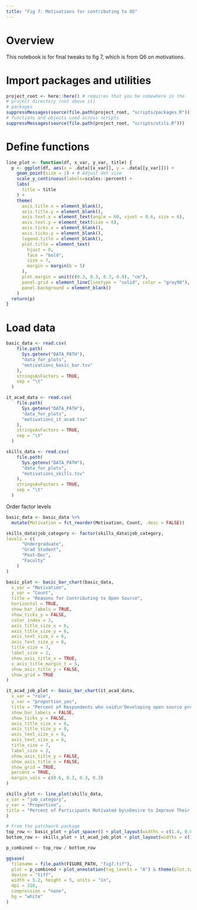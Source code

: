 ```yaml
---
title: "Fig 7: Motivations for contributing to OS"
---
```


# Overview
This notebook is for final tweaks to fig 7, which is from Q6 on motivations.

# Import packages and utilities
```r
project_root <- here::here() # requires that you be somewhere in the
# project directory (not above it)
# packages
suppressMessages(source(file.path(project_root, "scripts/packages.R")))
# functions and objects used across scripts
suppressMessages(source(file.path(project_root, "scripts/utils.R")))
```

# Define functions
```r
line_plot <- function(df, x_var, y_var, title) {
  p <- ggplot(df, aes(x = .data[[x_var]], y = .data[[y_var]])) +
    geom_point(size = 1) + # Adjust dot size
    scale_y_continuous(labels=scales::percent) +
    labs(
      title = title
    ) +
    theme(
      axis.title.x = element_blank(),
      axis.title.y = element_blank(),
      axis.text.x = element_text(angle = 60, vjust = 0.6, size = 6),
      axis.text.y = element_text(size = 6),
      axis.ticks.x = element_blank(),
      axis.ticks.y = element_blank(),
      legend.title = element_blank(),
      plot.title = element_text(
        hjust = 0,
        face = "bold",
        size = 7,
        margin = margin(b = 5)
      ),
      plot.margin = unit(c(0.3, 0.3, 0.3, 0.9), "cm"),
      panel.grid = element_line(linetype = "solid", color = "gray90"),
      panel.background = element_blank()
    )
  return(p)
}
```

# Load data

```r
basic_data <- read.csv(
    file.path(
      Sys.getenv("DATA_PATH"),
      "data_for_plots",
      "motivations_basic_bar.tsv"
    ),
    stringsAsFactors = TRUE,
    sep = "\t"
  )

it_acad_data <- read.csv(
    file.path(
      Sys.getenv("DATA_PATH"),
      "data_for_plots",
      "motivations_it_acad.tsv"
    ),
    stringsAsFactors = TRUE,
    sep = "\t"
  )

skills_data <- read.csv(
    file.path(
      Sys.getenv("DATA_PATH"),
      "data_for_plots",
      "motivations_skills.tsv"
    ),
    stringsAsFactors = TRUE,
    sep = "\t"
  )
```

Order factor levels

```r
basic_data <- basic_data %>%
  mutate(Motivation = fct_reorder(Motivation, Count, .desc = FALSE))

skills_data$job_category <- factor(skills_data$job_category, 
levels = c(
      "Undergraduate",
      "Grad Student",
      "Post-Doc",
      "Faculty"
    )
)
```


```r
basic_plot <- basic_bar_chart(basic_data,
  x_var = "Motivation",
  y_var = "Count",
  title = "Reasons for Contributing to Open Source",
  horizontal = TRUE,
  show_bar_labels = TRUE,
  show_ticks_y = FALSE,
  color_index = 3,
  axis_title_size_x = 6,
  axis_title_size_y = 6,
  axis_text_size_x = 6,
  axis_text_size_y = 6,
  title_size = 7,
  label_size = 2,
  show_axis_title_x = TRUE,
  x_axis_title_margin_t = 5,
  show_axis_title_y = FALSE,
  show_grid = TRUE
)

it_acad_job_plot <- basic_bar_chart(it_acad_data,
  x_var = "role",
  y_var = "proportion_yes",
  title = "Percent of Respondents who said\n'Developing open source products\nis part of my job'",
  show_bar_labels = FALSE,
  show_ticks_y = FALSE,
  axis_title_size_x = 6,
  axis_title_size_y = 6,
  axis_text_size_x = 6,
  axis_text_size_y = 6,
  title_size = 7,
  label_size = 2,
  show_axis_title_y = FALSE,
  show_axis_title_x = FALSE,
  show_grid = TRUE,
  percent = TRUE,
  margin_vals = c(0.6, 0.3, 0.3, 0.3)
)

skills_plot <- line_plot(skills_data,
x_var = "job_category",
y_var = "Proportion",
title = "Percent of Participants Motivated by\nDesire to Improve Their Skills"
)
```



```r
# From the patchwork package
top_row <- basic_plot + plot_spacer() + plot_layout(widths = c(1.4, 0.6))
bottom_row <- skills_plot + it_acad_job_plot + plot_layout(widths = c(1, 1))

p_combined <- top_row / bottom_row

ggsave(
  filename = file.path(FIGURE_PATH, "fig7.tif"),
  plot = p_combined + plot_annotation(tag_levels = "A") & theme(plot.tag = element_text(size = 7)),
  device = "tiff",
  width = 5.2, height = 5, units = "in",
  dpi = 310,                
  compression = "none",    
  bg = "white"
)
```